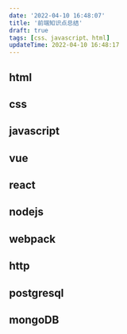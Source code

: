 ```yaml
---
date: '2022-04-10 16:48:07'
title: '前端知识点总结'
draft: true
tags: [css、javascript、html]
updateTime: 2022-04-10 16:48:17
---
```


## html

## css

## javascript

## vue

## react

## nodejs

## webpack

## http

## postgresql

## mongoDB
